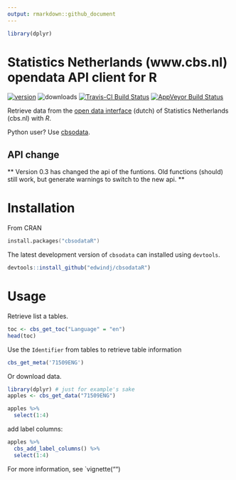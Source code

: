```yaml
---
output: rmarkdown::github_document
---
```


```r
library(dplyr)
```


# Statistics Netherlands (www.cbs.nl) opendata API client for R

[![version](http://www.r-pkg.org/badges/version/cbsodataR)](https://CRAN.R-project.org/package=cbsodataR)
![downloads](http://cranlogs.r-pkg.org/badges/cbsodataR)
[![Travis-CI Build Status](https://travis-ci.org/edwindj/cbsodataR.png?branch=master)](https://travis-ci.org/edwindj/cbsodataR)
[![AppVeyor Build Status](https://ci.appveyor.com/api/projects/status/github/edwindj/cbsodatar?branch=master)](https://ci.appveyor.com/project/edwindj/cbsodatar)


Retrieve data from the [open data interface](http://www.cbs.nl/nl-NL/menu/cijfers/statline/open-data/default.htm) (dutch) of Statistics Netherlands (cbs.nl) with *R*. 

Python user?  Use [cbsodata](https://github.com/J535D165/cbsodata).

## API change

** Version 0.3 has changed the api of the funtions. Old functions (should) still work, but generate warnings to switch to the new api. **

# Installation

From CRAN
```S
install.packages("cbsodataR")
``` 

The latest development version of `cbsodata` can installed using `devtools`.

```R
devtools::install_github("edwindj/cbsodataR")
```

# Usage

Retrieve list a tables.

```r
toc <- cbs_get_toc("Language" = "en")
head(toc)
```

Use the `Identifier` from tables to retrieve table information

```r
cbs_get_meta('71509ENG')
```
Or download data.

```r
library(dplyr) # just for example's sake
apples <- cbs_get_data("71509ENG") 

apples %>% 
  select(1:4)
```

add label columns:

```r
apples %>% 
  cbs_add_label_columns() %>% 
  select(1:4)
```

For more information, see `vignette("")